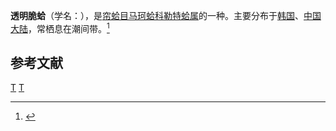 {{Speciesbox
| taxon = Raeta pellicula
| binomial_authority = (Reeve, 1854)
}}
'''透明脆蛤'''（学名：''{{lang|la|Raeta pellicula}}''），是[[帘蛤目|帘蛤目]][[马珂蛤科|马珂蛤科]][[勒特蛤属|勒特蛤属]]的一种。主要分布于[[韩国|韩国]]、[[中国大陆|中国大陆]]，常栖息在潮间带。<ref>{{cite web|url=http://shell.sinica.edu.tw/chinese/shellbase_detail.php?science_no=3790|title=国际贝库：透明脆蛤|publisher=台湾贝类资料库|accessdate=2009-08-11}}</ref>

== 参考文献 ==
{{reflist}}

{{taxonbar}}
[[Category:_1854年描述的动物|T]]
[[Category:马珂蛤科|T]]